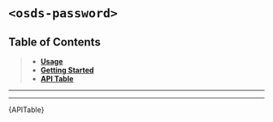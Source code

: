 
<Meta title="UI Components/️Password [molecule]/Web Component" />

# `<osds-password>`

## Table of Contents
> - **[Usage](#usage)**
> - **[Getting Started](#getting-started)**
> - **[API Table](#api-table)**

<hr/>
<Usage />
<hr/>
<div id="api-table"><Description>{APITable}</Description></div>
